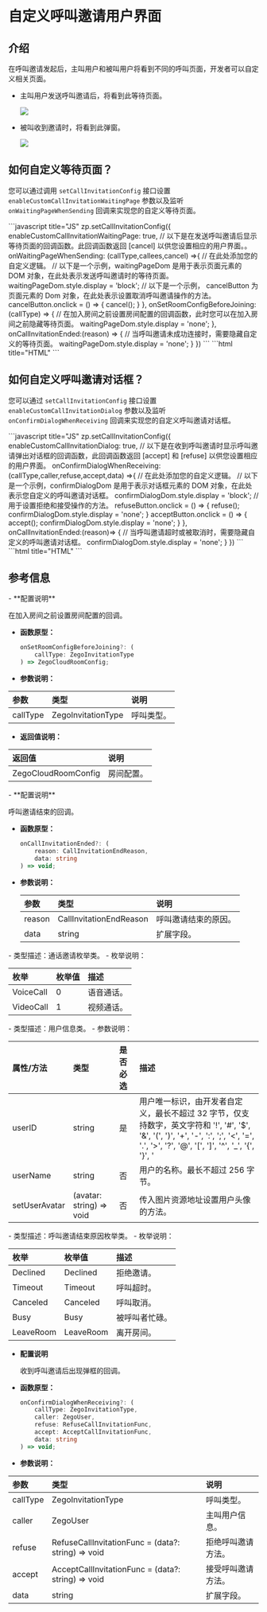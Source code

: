 # 自定义呼叫邀请用户界面


## 介绍

在呼叫邀请发起后，主叫用户和被叫用户将看到不同的呼叫页面，开发者可以自定义相关页面。

- 主叫用户发送呼叫邀请后，将看到此等待页面。

    <Frame width="512" height="auto" caption=""><img src="https://storage.zego.im/sdk-doc/Pics/Prebuilt_Web/waitingPage.png" /></Frame>

- 被叫收到邀请时，将看到此弹窗。

    <Frame width="512" height="auto" caption=""><img src="https://storage.zego.im/sdk-doc/Pics/Prebuilt_Web/calledDialog.png" /></Frame>

## 如何自定义等待页面？
您可以通过调用 `setCallInvitationConfig` 接口设置 `enableCustomCallInvitationWaitingPage` 参数以及监听 `onWaitingPageWhenSending` 回调来实现您的自定义等待页面。

<CodeGroup>
```javascript title="JS"
zp.setCallInvitationConfig({
    enableCustomCallInvitationWaitingPage: true,
    // 以下是在发送呼叫邀请后显示等待页面的回调函数。此回调函数返回 [cancel] 以供您设置相应的用户界面。。
    onWaitingPageWhenSending: (callType,callees,cancel) =>{
        // 在此处添加您的自定义逻辑。
        // 以下是一个示例，waitingPageDom 是用于表示页面元素的 DOM 对象，在此处表示发送呼叫邀请时的等待页面。
        waitingPageDom.style.display = 'block';
        // 以下是一个示例， cancelButton 为页面元素的 Dom 对象，在此处表示设置取消呼叫邀请操作的方法。
        cancelButton.onclick = () => {
            cancel();
        }
    },
    onSetRoomConfigBeforeJoining:(callType) => {
        // 在加入房间之前设置房间配置的回调函数，此时您可以在加入房间之前隐藏等待页面。
        waitingPageDom.style.display = 'none';
    },
    onCallInvitationEnded:(reason) => { 
        // 当呼叫邀请未成功连接时，需要隐藏自定义的等待页面。
        waitingPageDom.style.display = 'none';
    }    
})
```
```html title="HTML"
<div id="waitingPage" style="display: none">
    // 自定义您的UI
    // 需要展示被呼者的信息可以通过 onWaitingPageWhenSending 回调的 callees 参数获取
    // 取消呼叫可以调用 onWaitingPageWhenSending 回调的 cancel 方法
</div>
```
</CodeGroup>

## 如何自定义呼叫邀请对话框？
您可以通过 `setCallInvitationConfig` 接口设置 `enableCustomCallInvitationDialog` 参数以及监听 `onConfirmDialogWhenReceiving` 回调来实现您的自定义呼叫邀请对话框。

<CodeGroup>
```javascript title="JS"
zp.setCallInvitationConfig({
    enableCustomCallInvitationDialog: true,
    // 以下是在收到呼叫邀请时显示呼叫邀请弹出对话框的回调函数，此回调函数返回 [accept] 和 [refuse] 以供您设置相应的用户界面。
    onConfirmDialogWhenReceiving: (callType,caller,refuse,accept,data) =>{
        // 在此处添加您的自定义逻辑。
        // 以下是一个示例，confirmDialogDom 是用于表示对话框元素的 DOM 对象，在此处表示您自定义的呼叫邀请对话框。 
        confirmDialogDom.style.display = 'block';
        // 用于设置拒绝和接受操作的方法。
        refuseButton.onclick = () => { 
            refuse();          
            confirmDialogDom.style.display = 'none';
        }
        acceptButton.onclick = () => { 
            accept();          
            confirmDialogDom.style.display = 'none';
        }
    },
    onCallInvitationEnded:(reason)=> {
        // 当呼叫邀请超时或被取消时，需要隐藏自定义的呼叫邀请对话框。
        confirmDialogDom.style.display = 'none';
    }
})
```
```html title="HTML"
<div id="confirmDialog" style="display: none">
    // 自定义您的UI
    // 需要展示呼叫者的信息可以通过 onConfirmDialogWhenReceiving 回调的 caller 参数获取
    // 接收呼叫可以调用 onConfirmDialogWhenReceiving 回调的 accept 方法
    // 拒绝呼叫可以调用 onConfirmDialogWhenReceiving 回调的 refuse 方法
</div>
```
</CodeGroup>


## 参考信息

<Accordion title="onSetRoomConfigBeforeJoining" defaultOpen="false">
- **配置说明**

  在加入房间之前设置房间配置的回调。

- **函数原型：**

  ```ts
  onSetRoomConfigBeforeJoining?: (
      callType: ZegoInvitationType
  ) => ZegoCloudRoomConfig;
  ```

- **参数说明：**

| 参数     | 类型               | 说明       |
| :------- | :----------------- | :--------- |
| callType | ZegoInvitationType | 呼叫类型。 |


- **返回值说明：**

| 返回值              | 说明       |
| :------------------ | :--------- |
| ZegoCloudRoomConfig | 房间配置。 |

</Accordion>


<Accordion title="onCallInvitationEnded" defaultOpen="false">
- **配置说明**

  呼叫邀请结束的回调。

- **函数原型：**

  ```ts
  onCallInvitationEnded?: (
      reason: CallInvitationEndReason, 
      data: string
  ) => void;
  ```

- **参数说明：**

  | 参数   | 类型                    | 说明                 |
  | :----- | :---------------------- | :------------------- |
  | reason | CallInvitationEndReason | 呼叫邀请结束的原因。 |
  | data   | string                  | 扩展字段。           |

</Accordion>

<Accordion title="ZegoInvitationType" defaultOpen="false">
- 类型描述：通话邀请枚举类。
- 枚举说明：

  | 枚举      | 枚举值 | 描述       |
  | :-------- | :----- | :--------- |
  | VoiceCall | 0      | 语音通话。 |
  | VideoCall | 1      | 视频通话。 |

</Accordion>

<Accordion title="ZegoUser" defaultOpen="false">
- 类型描述：用户信息类。
- 参数说明：

  | 属性/方法     | 类型                        | 是否必选 | 描述                                                                                                                                                                                     |
  | :------------ | :-------------------------- | :------- | :--------------------------------------------------------------------------------------------------------------------------------------------------------------------------------------- |
  | userID        | string                      | 是       | 用户唯一标识，由开发者自定义，最长不超过 32 字节，仅支持数字，英文字符和 '!', '#', '$', '&', '(', ')', '+', '-', ':', ';', '&lt;', '=', '.', '&gt;', '?', '@', '\[', '\]', '^', '_', '\{', '\}', '|', '~'。|
  | userName      | string                      | 否       | 用户的名称。最长不超过 256 字节。                                                                                                                                                        |
  | setUserAvatar | (avatar: string) =&gt; void | 否       | 传入图片资源地址设置用户头像的方法。                                                                                                                                                     |

</Accordion>

<Accordion title="CallInvitationEndReason" defaultOpen="false">
- 类型描述：呼叫邀请结束原因枚举类。
- 枚举说明：

  | 枚举      | 枚举值    | 描述           |
  | :-------- | :-------- | :------------- |
  | Declined  | Declined  | 拒绝邀请。     |
  | Timeout   | Timeout   | 呼叫超时。     |
  | Canceled  | Canceled  | 呼叫取消。     |
  | Busy      | Busy      | 被呼叫者忙碌。 |
  | LeaveRoom | LeaveRoom | 离开房间。     |

</Accordion>

<Accordion title="onWaitingPageWhenSending" defaultOpen="false">

- **配置说明**

  收到呼叫邀请后出现弹框的回调。

- **函数原型：**

  ```ts
  onConfirmDialogWhenReceiving?: (
      callType: ZegoInvitationType,
      caller: ZegoUser,
      refuse: RefuseCallInvitationFunc,
      accept: AcceptCallInvitationFunc,
      data: string
  ) => void;
  ```

- **参数说明：**


| 参数     | 类型                                               | 说明               |
| :------- | :------------------------------------------------- | :----------------- |
| callType | ZegoInvitationType                                 | 呼叫类型。         |
| caller   | ZegoUser                                           | 主叫用户信息。     |
| refuse   | RefuseCallInvitationFunc = (data?: string) => void | 拒绝呼叫邀请方法。 |
| accept   | AcceptCallInvitationFunc = (data?: string) => void | 接受呼叫邀请方法。 |
| data     | string                                             | 扩展字段。         |

</Accordion>
